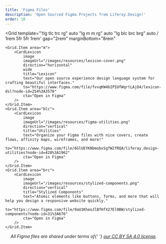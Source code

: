 ```yaml
---
title: 'Figma Files'
description: 'Open Sourced Figma Projects from Liferay.Design!'
order: 10
---
```



<Grid
	template='"tlg tlc trc rg" auto "lg m m rg" auto "lg blc brc brg" auto / 1rem 5fr 5fr 1rem'
	gap="2rem"
	marginBottom="8rem"
>
	<Grid.Item area="m">
		<CardLexicon
			image
			imageUrl="/images/resources/lexicon-cover.png"
			direction="horizontal"
			wide
			title="Lexicon"
			text="Our open source experience design language system for crafting beautiful interfaces."
			to="https://www.figma.com/file/fvvqKW4bIPIUfWqrtLAjD4/lexicon-dsl?node-id=254%3A3578"
			cta="Open in Figma"
		/>
	</Grid.Item>
	<Grid.Item area="blc">
		<CardLexicon
			image
			imageUrl="/images/resources/figma-utilities.png"
			direction="vertical"
			title="Utilities"
			text="Organize your Figma files with nice covers, create flows, affinity maps, wireframes, and more!"
			to="https://www.figma.com/file/6GlUEYKNbmobxSgfW2fRQA/liferay.design-utilities?node-id=428%3A1962"
			cta="Open in Figma"
		/>
	</Grid.Item>
	<Grid.Item area="brc">
		<CardLexicon
			image
			imageUrl="/images/resources/stylized-components.png"
			direction="vertical"
			title="Stylized Components"
			text="Atomic elements like buttons, forms, and more that will help you design a responsive website quickly."
			to="https://www.figma.com/file/9aU1KheoJlBTHfX27El0BW/stylized-components?node-id=31%3A676"
			cta="Open in Figma"
		/>
	</Grid.Item>
</Grid>

<span style="text-align: center; display: inherit; font-style: italic;">
	All Figma files are shared under terms of{' '}
	<a href="/resources/license">our CC BY SA 4.0 license</a>.
</span>
